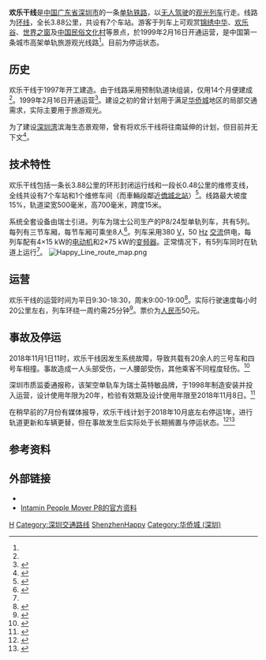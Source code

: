 {{NoteTA
|G1=Transport
|G2=Unit
}}
{{Infobox rail system-route
|name = 欢乐干线
|image = Shenzhen Happy Line Monorail Intamin 1.jpg
|imagesize = 300px
|locale = {{CHN}}[[广东省|广东省]][[深圳市|深圳市]]
|service_type = [[单轨铁路|单轨铁路]]
|begin_operation = 1999年2月16日
|stop_operation = 2018年11月1日
|ended_operation = 
|system_length = 3.88公里
|tracks = 1
|vehicles = 5
|stations = 7
|electrified = 380 [[伏特|V]],50 [[赫兹|Hz]] [[交流电|交流电]]
|track_gauge =500毫米
|owner = 深圳华侨城欢乐谷旅游公司
|average_speed = 
|max_speed = 40 km/h
|rollingstock= {{link-en|Intamin|Intamin}} P8/24 单轨列车
}}

'''欢乐干线'''是[[中国|中国]][[广东省|广东省]][[深圳市|深圳市]]的一条[[单轨铁路|单轨铁路]]，以[[列車自動運行裝置|无人驾驶]]的[[观光列车|观光列车]]行走。线路为[[环线|环线]]，全长3.88公里，共设有7个车站。游客于列车上可观赏[[锦绣中华|锦绣中华]]、[[深圳欢乐谷|欢乐谷]]、[[世界之窗_(深圳)|世界之窗]]及[[中国民俗文化村|中国民俗文化村]]等景点，於1999年2月16日开通运营，是中国第一条城市高架单轨旅游观光线路<ref name="xinhuanet" />。目前为停运状态。

==历史==
欢乐干线于1997年开工建造。由于线路采用预制轨道块组装，仅用14个月便建成<ref name=Intamin/>。1999年2月16日开通运营<ref name="xinhuanet">{{cite web | url=http://news.xinhuanet.com/fortune/2011-05/12/c_121409745_9.htm | title=华侨城文化产业大事记 | publisher=新华网 | date=2011-05-12 | accessdate=2013-05-21}}</ref>。建设之初的曾计划用于满足[[华侨城|华侨城]]地区的局部交通需求，实际主要用于旅游观光。

为了建设[[深圳湾|深圳湾]]滨海生态景观带，曾有将欢乐干线将往南延伸的计划，但目前并无下文<ref>{{cite web | url=http://news.sznews.com/content/2008-06/26/content_3067113_3.htm | title=15公里滨海长廊展示深圳21世纪形象 | publisher=深圳新闻网 | date=2008-06-26 | access-date=2013-05-21 | archive-url=https://web.archive.org/web/20150604040510/http://news.sznews.com/content/2008-06/26/content_3067113_3.htm | archive-date=2015-06-04 | dead-url=yes }}</ref>。
==技术特性==
欢乐干线包括一条长3.88公里的环形封闭运行线和一段长0.48公里的维修支线，全线共设有7个车站和1个维修车间（而車輛段鄰近[[僑城北站|僑城北站]]）<ref name="dianqi">{{cite journal | title=深圳华侨城“欢乐干线”电气设计 | author=马静 | journal=建筑电气 | year=2004 | volume=6}}</ref>。线路最大坡度15%，轨道梁宽500毫米，高700毫米，跨度15米。

系统全套设备由瑞士引进。列车为瑞士{{link-en|Intamin|Intamin}}公司生产的P8/24型单轨列车，共有5列。每列有三节车厢，每节车厢可乘坐8人<ref name=Intamin>{{cite web | url=http://data.sphosting.ch/Intamin/Media/People%20Mover%20P8/People%20Mover%20P8.pdf | title=People Mover P8 Product Info | publisher=Intamin Transportation | accessdate=2013-05-21 | archive-date=2016-03-04 | archive-url=https://web.archive.org/web/20160304092657/http://data.sphosting.ch/Intamin/Media/People%20Mover%20P8/People%20Mover%20P8.pdf | dead-url=no }}</ref>。列车采用380 [[伏特|V]]，50 [[赫兹|Hz]] [[交流|交流]]供电，每列车配有4×15 kW的[[电动机|电动机]]和2×75 kW的[[变频器|变频器]]。正常情况下，有5列车同时在轨道上运行<ref name="dianqi" />。
[[File:Happy_Line_route_map.png|thumb]]

==运营==
欢乐干线的运营时间为平日9:30-18:30，周末9:00-19:00<ref>{{cite web| url=http://buy.happyvalley.cn/Category_81/Index.aspx| title=欢乐干线| publisher=深圳华侨城欢乐谷旅游公司| accessdate=2013-05-21| deadurl=yes| archiveurl=https://web.archive.org/web/20130518213440/http://buy.happyvalley.cn/Category_81/Index.aspx| archivedate=2013-05-18}}</ref>。实际行驶速度每小时20公里左右，列车环绕一周约需25分钟<ref>{{cite web | url=http://www.sznews.com/travel/content/2012-07/31/content_7008551.htm | title=来深亲朋好去处，深圳一日游 | publisher=深圳新闻网 | date=2012-07-31 | accessdate=2013-05-21 | archive-url=https://web.archive.org/web/20121024062152/http://sznews.com/travel/content/2012-07/31/content_7008551.htm | archive-date=2012-10-24 | dead-url=yes }}</ref>。票价为[[人民币|人民币]]50元。

==事故及停运==
2018年11月1日11时，欢乐干线因发生系统故障，导致共载有20余人的三号车和四号车相撞。事故造成一人头部受伤，一人腰部受伤，其他乘客不同程度轻伤。<ref>{{cite web | url=https://news.sina.com.cn/o/2018-11-01/doc-ihnfikve4433850.shtml | title=深圳欢乐干线发生两车相撞事故 乘客受伤 | publisher=中国新闻网 | date=2018-11-01 | accessdate=2018-11-08 | archive-date=2021-08-01 | archive-url=https://web.archive.org/web/20210801105706/https://news.sina.com.cn/o/2018-11-01/doc-ihnfikve4433850.shtml | dead-url=no }}</ref>

深圳市质监委通报称，该架空单轨车为瑞士英特敏品牌，于1998年制造安装并投入运营，设计使用年限为20年，检验有效期及设计使用年限至2018年11月8日。<ref>{{Cite web |last=新京报 |date=2018-11-02 |title=深圳质监调查欢乐谷观光列车追尾:使用年限至本月8日 |url=https://finance.sina.com.cn/china/2018-11-02/doc-ihmutuea6393818.shtml |website=finance.sina.com.cn |access-date=2022-06-22}}</ref>

在稍早前的7月份有媒体报导，欢乐干线计划于2018年10月底左右停运1年，进行轨道更新和车辆更替，但在事故发生后实际处于长期搁置与停运状态。<ref>{{Cite web |title=深圳欢乐干线即将停运?最新消息- 深圳本地宝 |url=http://sz.bendibao.com/tour/2018730/ly806792.html |website=sz.bendibao.com |access-date=2022-06-22}}</ref><ref>{{Cite web |last=澎湃新闻 |date=2018-11-01 |title=深圳欢乐谷就观光列车追尾事件致歉：全线停运并调查 |url=https://finance.sina.com.cn/chanjing/gsnews/2018-11-01/doc-ifxeuwwt0338163.shtml |website=finance.sina.com.cn |access-date=2022-06-22}}</ref>

==参考资料==
{{reflist}}
== 外部链接 ==
* {{youtube|AkywJhediGw|列车行驶视频}}
* [http://data.sphosting.ch/Intamin/Media/People%20Mover%20P8/People%20Mover%20P8.pdf Intamin People Mover P8的官方资料] {{Wayback|url=http://data.sphosting.ch/Intamin/Media/People%20Mover%20P8/People%20Mover%20P8.pdf |date=20160304092657 }}

[[Category:中國單軌電車|H]]
[[Category:深圳交通路线|Category:深圳交通路线]]
[[Category:铁路环线|ShenzhenHappy]]
[[Category:华侨城_(深圳)|Category:华侨城 (深圳)]]